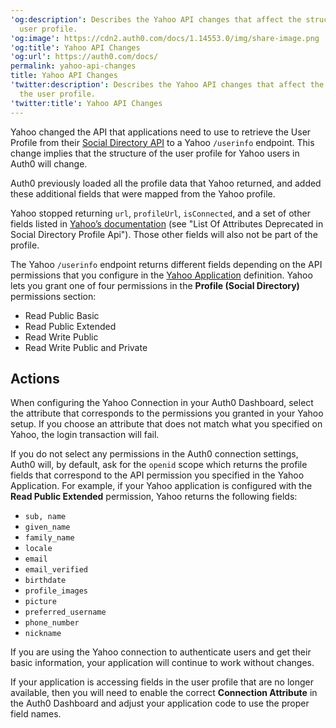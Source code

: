 ---
'og:description': Describes the Yahoo API changes that affect the structure of the
  user profile.
'og:image': https://cdn2.auth0.com/docs/1.14553.0/img/share-image.png
'og:title': Yahoo API Changes
'og:url': https://auth0.com/docs/
permalink: yahoo-api-changes
title: Yahoo API Changes
'twitter:description': Describes the Yahoo API changes that affect the structure of
  the user profile.
'twitter:title': Yahoo API Changes
---
Yahoo changed the API that applications need to use to retrieve the User Profile from their [Social Directory API](https://developer.yahoo.com/oauth/social-directory-eol/) to a Yahoo `/userinfo` endpoint. This change implies that the structure of the user profile for Yahoo users in Auth0 will change.

Auth0 previously loaded all the profile data that Yahoo returned, and added these additional fields that were mapped from the Yahoo profile.

Yahoo stopped returning `url`, `profileUrl`, `isConnected`, and a set of other fields listed in [Yahoo’s documentation](https://developer.yahoo.com/oauth/social-directory-eol/) (see "List Of Attributes Deprecated in Social Directory Profile Api"). Those other fields will also not be part of the profile.

The Yahoo `/userinfo` endpoint returns different fields depending on the API permissions that you configure in the [Yahoo Application](https://developer.yahoo.com/apps/) definition. Yahoo lets you grant one of four permissions in the **Profile (Social Directory)** permissions section:

* Read Public Basic
* Read Public Extended
* Read Write Public
* Read Write Public and Private

## Actions

When configuring the Yahoo Connection in your <Tooltip tip="Auth0 Dashboard: Auth0's main product to configure your services." cta="View Glossary" href="/docs/glossary?term=Auth0+Dashboard">Auth0 Dashboard</Tooltip>, select the attribute that corresponds to the permissions you granted in your Yahoo setup. If you choose an attribute that does not match what you specified on Yahoo, the login transaction will fail.

If you do not select any permissions in the Auth0 connection settings, Auth0 will, by default, ask for the `openid` scope which returns the profile fields that correspond to the API permission you specified in the Yahoo Application. For example, if your Yahoo application is configured with the **Read Public Extended** permission, Yahoo returns the following fields:

* `sub, name`
* `given_name`
* `family_name`
* `locale`
* `email`
* `email_verified`
* `birthdate`
* `profile_images`
* `picture`
* `preferred_username`
* `phone_number`
* `nickname`

If you are using the Yahoo connection to authenticate users and get their basic information, your application will continue to work without changes.

If your application is accessing fields in the user profile that are no longer available, then you will need to enable the correct **Connection Attribute** in the Auth0 Dashboard and adjust your application code to use the proper field names.